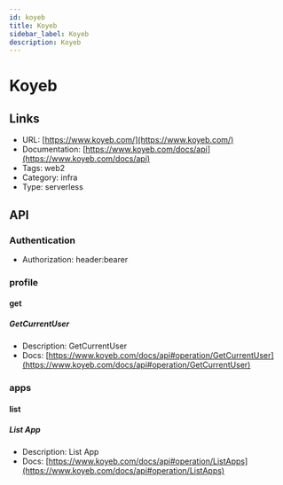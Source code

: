 ```yaml
---
id: koyeb
title: Koyeb
sidebar_label: Koyeb
description: Koyeb
---
```


# Koyeb

## Links

* URL: [https://www.koyeb.com/](https://www.koyeb.com/)
* Documentation: [https://www.koyeb.com/docs/api](https://www.koyeb.com/docs/api)
* Tags: web2
* Category: infra
* Type: serverless

## API

### Authentication

* Authorization: header:bearer

### profile

#### get

##### GetCurrentUser

* Description: GetCurrentUser
* Docs: [https://www.koyeb.com/docs/api#operation/GetCurrentUser](https://www.koyeb.com/docs/api#operation/GetCurrentUser)

### apps

#### list

##### List App

* Description: List App
* Docs: [https://www.koyeb.com/docs/api#operation/ListApps](https://www.koyeb.com/docs/api#operation/ListApps)
